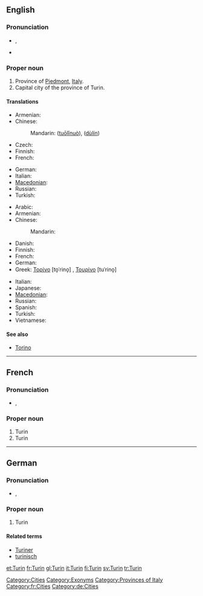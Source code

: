 ==English==

===Pronunciation===
* {{a|UK}} {{IPA|/tjɜː(ɹ)ˈɪn/}}, {{SAMPA|/tj3:(r)"In/}}
* {{rhymes|ɪn}}

===Proper noun===
{{en-proper noun}}

# Province of [[Piedmont]], [[Italy]].
# Capital city of the province of Turin.

====Translations====
{{trans-top|province}}
* Armenian: {{t|hy|Թուրին|tr=T’urin|sc=Armn}}
* Chinese:
*: Mandarin: {{zh-ts|托里諾|托里诺}} ([[tuō]][[lǐ]][[nuò]]), {{zh-ts|杜林|杜林}} ([[dù]][[lín]])
* Czech: {{t-|cs|Turín}}
* Finnish: {{t+|fi|Torino}}
* French: {{t+|fr|Turin}}
{{trans-mid}}
* German: {{t-|de|Turin}}
* Italian: {{t+|it|Torino}}
* [[Macedonian]]: {{t|mk|Торино|n|tr=Toríno|sc=Cyrl|xs=Macedonian}}
* Russian: {{t+|ru|Турин|tr=Turín|sc=Cyrl}}
* Turkish: {{t+|tr|Torino}}
{{trans-bottom}}

{{trans-top|city}}
* Arabic: {{t|ar|تورينو|m|tr=turiinu|sc=Arab}}
* Armenian: {{t|hy|Թուրին|tr=T’urin|sc=Armn}}
* Chinese:
*: Mandarin: {{t|zh|杜林|tr=Dùlín|sc=Hani}}
* Danish: {{t|da|Torino|c}}
* Finnish: {{t+|fi|Torino}}
* French: {{t+|fr|Turin}}
* German: {{t-|de|Turin|n}}
* Greek: [[Τορίνο]] [to̞ˈrino̞] {{n}}, [[Τουρίνο]] [tuˈrino̞] {{n}}
{{trans-mid}}
* Italian: {{t+|it|Torino|f}}
* Japanese: {{t|ja|トリノ|tr=Torino|sc=Jpan}}
* [[Macedonian]]: {{t|mk|Торино|n|tr=Toríno|sc=Cyrl|xs=Macedonian}}
* Russian: {{t+|ru|Турин|m|tr=Turín|sc=Cyrl}}
* Spanish: {{t|es|Turín|m}}
* Turkish: {{t+|tr|Torino}}
* Vietnamese: {{t|vi|Torino}}
{{trans-bottom}}

====See also====
* [[Torino]]

[[Category:Cities]]
[[Category:Exonyms]]
[[Category:Provinces of Italy]]

----

==French==

===Pronunciation===
* {{IPA|/tyrɛ̃/|lang=fr}}, {{SAMPA|/tyrE~/|lang=fr}}

===Proper noun===
{{infl|fr|proper noun}}

# Turin {{qualifier|province}}
# Turin {{qualifier|city}}

[[Category:fr:Cities]]

----

==German==

===Pronunciation===
* {{IPA|/tuˈriːn/|lang=de}}, {{SAMPA|/tu"ri:n/|lang=de}}

===Proper noun===
{{infl|de|proper noun}}

# Turin

====Related terms====
* [[Turiner]]
* [[turinisch]]

[[Category:de:Cities]]

[[et:Turin]]
[[fr:Turin]]
[[gl:Turin]]
[[it:Turin]]
[[fi:Turin]]
[[sv:Turin]]
[[tr:Turin]]